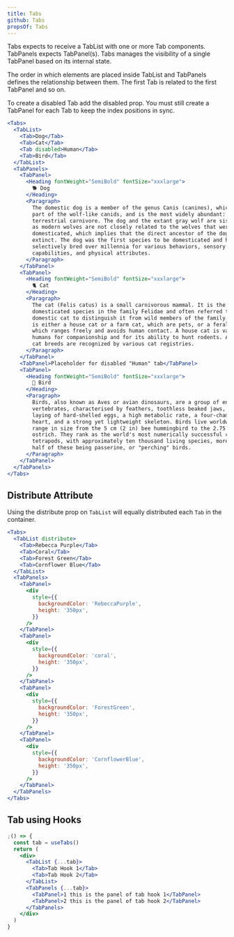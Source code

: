 ```yaml
---
title: Tabs
github: Tabs
propsOf: Tabs
---
```


Tabs expects to receive a TabList with one or more Tab components. TabPanels expects TabPanel(s). Tabs manages the visibility of a single TabPanel based on its internal state.

The order in which elements are placed inside TabList and TabPanels defines the relationship between them. The first Tab is related to the first TabPanel and so on.

To create a disabled Tab add the disabled prop. You must still create a TabPanel for each Tab to keep the index positions in sync.

```jsx
<Tabs>
  <TabList>
    <Tab>Dog</Tab>
    <Tab>Cat</Tab>
    <Tab disabled>Human</Tab>
    <Tab>Bird</Tab>
  </TabList>
  <TabPanels>
    <TabPanel>
      <Heading fontWeight="SemiBold" fontSize="xxxlarge">
        🐕 Dog
      </Heading>
      <Paragraph>
        The domestic dog is a member of the genus Canis (canines), which forms
        part of the wolf-like canids, and is the most widely abundant:
        terrestrial carnivore. The dog and the extant gray wolf are sister taxa
        as modern wolves are not closely related to the wolves that were first
        domesticated, which implies that the direct ancestor of the dog is
        extinct. The dog was the first species to be domesticated and has been
        selectively bred over millennia for various behaviors, sensory
        capabilities, and physical attributes.
      </Paragraph>
    </TabPanel>
    <TabPanel>
      <Heading fontWeight="SemiBold" fontSize="xxxlarge">
        🐈 Cat
      </Heading>
      <Paragraph>
        The cat (Felis catus) is a small carnivorous mammal. It is the only
        domesticated species in the family Felidae and often referred to as the
        domestic cat to distinguish it from wild members of the family. The cat
        is either a house cat or a farm cat, which are pets, or a feral cat,
        which ranges freely and avoids human contact. A house cat is valued by
        humans for companionship and for its ability to hunt rodents. About 60
        cat breeds are recognized by various cat registries.
      </Paragraph>
    </TabPanel>
    <TabPanel>Placeholder for disabled "Human" tab</TabPanel>
    <TabPanel>
      <Heading fontWeight="SemiBold" fontSize="xxxlarge">
        🦜 Bird
      </Heading>
      <Paragraph>
        Birds, also known as Aves or avian dinosaurs, are a group of endothermic
        vertebrates, characterised by feathers, toothless beaked jaws, the
        laying of hard-shelled eggs, a high metabolic rate, a four-chambered
        heart, and a strong yet lightweight skeleton. Birds live worldwide and
        range in size from the 5 cm (2 in) bee hummingbird to the 2.75 m (9 ft)
        ostrich. They rank as the world's most numerically successful class of
        tetrapods, with approximately ten thousand living species, more than
        half of these being passerine, or "perching" birds.
      </Paragraph>
    </TabPanel>
  </TabPanels>
</Tabs>
```

## Distribute Attribute

Using the distribute prop on `TabList` will equally distributed each `Tab` in the container.

```jsx
<Tabs>
  <TabList distribute>
    <Tab>Rebecca Purple</Tab>
    <Tab>Coral</Tab>
    <Tab>Forest Green</Tab>
    <Tab>Cornflower Blue</Tab>
  </TabList>
  <TabPanels>
    <TabPanel>
      <div
        style={{
          backgroundColor: 'RebeccaPurple',
          height: '350px',
        }}
      />
    </TabPanel>
    <TabPanel>
      <div
        style={{
          backgroundColor: 'coral',
          height: '350px',
        }}
      />
    </TabPanel>
    <TabPanel>
      <div
        style={{
          backgroundColor: 'ForestGreen',
          height: '350px',
        }}
      />
    </TabPanel>
    <TabPanel>
      <div
        style={{
          backgroundColor: 'CornflowerBlue',
          height: '350px',
        }}
      />
    </TabPanel>
  </TabPanels>
</Tabs>
```

## Tab using Hooks

```jsx
;() => {
  const tab = useTabs()
  return (
    <div>
      <TabList {...tab}>
        <Tab>Tab Hook 1</Tab>
        <Tab>Tab Hook 2</Tab>
      </TabList>
      <TabPanels {...tab}>
        <TabPanel>1 this is the panel of tab hook 1</TabPanel>
        <TabPanel>2 this is the panel of tab hook 2</TabPanel>
      </TabPanels>
    </div>
  )
}
```
